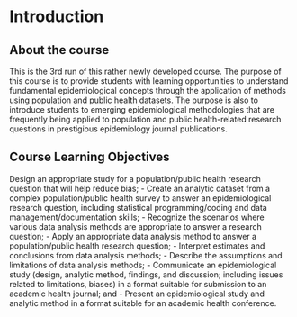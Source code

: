 # Introduction 

## About the course 

This is the 3rd run of this rather newly developed course. The purpose of this course is to provide students with learning opportunities to understand fundamental epidemiological concepts through the application of methods using population and public health datasets. The purpose is also to introduce students to emerging epidemiological methodologies that are frequently being applied to population and public health-related research questions in prestigious epidemiology journal publications.

## Course Learning Objectives 

Design an appropriate study for a population/public health research question that will help reduce bias;
  - Create an analytic dataset from a complex population/public health survey to answer an epidemiological research question, including statistical programming/coding and data management/documentation skills;
  - Recognize the scenarios where various data analysis methods are appropriate to answer a research question;
  - Apply an appropriate data analysis method to answer a population/public health research question;
  - Interpret estimates and conclusions from data analysis methods;
  - Describe the assumptions and limitations of data analysis methods;
  - Communicate an epidemiological study (design, analytic method, findings, and discussion; including issues related to limitations, biases) in a format suitable for submission to an academic health journal; and
  - Present an epidemiological study and analytic method in a format suitable for an academic health conference.
